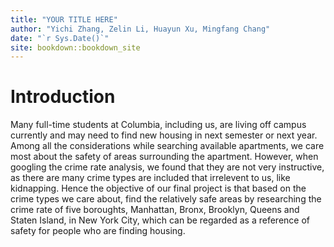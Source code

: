 ```yaml
--- 
title: "YOUR TITLE HERE"
author: "Yichi Zhang, Zelin Li, Huayun Xu, Mingfang Chang"
date: "`r Sys.Date()`"
site: bookdown::bookdown_site
---
```


# Introduction

Many full-time students at Columbia, including us, are living off campus currently and may need to find new housing in next semester or next year. Among all the considerations while searching available apartments, we care most about the safety of areas surrounding the apartment. However, when googling the crime rate analysis, we found that they are not very instructive, as there are many crime types are included that irrelevent to us, like kidnapping. Hence the objective of our final project is that based on the crime types we care about, find the relatively safe areas by researching the crime rate of five boroughts, Manhattan, Bronx, Brooklyn, Queens and Staten Island, in New York City, which can be regarded as a reference of safety for people who are finding housing.